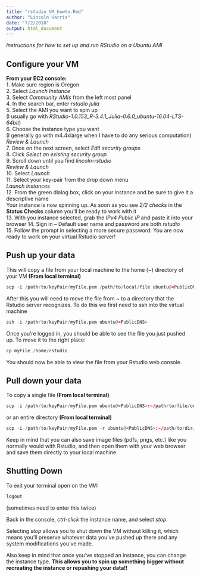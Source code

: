 ```yaml
---
title: "rstudio_VM_howto.Rmd"
author: "Lincoln Harris"
date: "7/2/2018"
output: html_document
---
```


*Instructions for how to set up and run RStudio on a Ubuntu AMI*

## Configure your VM

**From your EC2 console:**                 
   1. Make sure region is Oregon    
    2. Select *Launch Instance*          
    3. Select *Community AMIs* from the left most panel   
    4. In the search bar, enter *rstudio julia*       
    5. Select the AMI you want to spin up              
          (I usually go with *RStudio-1.0.153_R-3.4.1_Julia-0.6.0_ubuntu-16.04-LTS-64bit*)        
    6. Choose the instance type you want            
          (I generally go with m4.4xlarge when I have to do any serious computation)    
          *Review & Launch*       
    7. Once on the next screen, select *Edit security groups*       
    8. Click *Select an existing security group*      
    9. Scroll down until you find *lincoln-rstudio*       
          *Review & Launch*      
    10. Select *Launch*   
    11. Select your key-pair from the drop down menu          
          *Launch Instances*    
    12. From the green dialog box, click on your instance and be sure to give it a descriptive name     
    Your instance is now spinning up. As soon as you see *2/2 checks* in the **Status Checks** column you'll be ready to work with it             
    13. With you instance selected, grab the *IPv4 Public IP* and paste it into your browser
    14. Sign in -- Default user name and password are both *rstudio*    
    15. Follow the prompt in selecting a more secure password. You are now ready to work on your virtual Rstudio server!         

## Push up your data

This will copy a file from your local machine to the home (~) directory of your VM **(From local terminal)**                     
```r
scp -i /path/to/keyPair/myFile.pem /path/to/local/file ubuntu@<PublicDNS>:~ 
```

After this you will need to move the file from ~ to a directory that the Rstudio server recognizes. 
To do this we first need to ssh into the virtual machine

```r
ssh -i /path/to/keyPair/myFile.pem ubuntu@<PublicDNS>
```

Once you're logged in, you should be able to see the file you just pushed up. To move it to the right place: 
```r
cp myFile /home/rstudio
```

You should now be able to view the file from your Rstudio web console. 

## Pull down your data

To copy a single file **(From local terminal)**                       
```r
scp -i /path/to/keyPair/myFile.pem ubuntu@<PublicDNS>:~/path/to/file/on/VM /destination/on/local
```

or an entire directory **(From local terminal)**         
```r
scp -i /path/to/keyPair/myFile.pem -r ubuntu@<PublicDNS>:~/path/to/dir/on/VM /destination/on/local
```

Keep in mind that you can also save image files (pdfs, pngs, etc.) like you normally would with Rstudio, and then open them with your web browser and save them directly to your local machine. 

## Shutting Down
To exit your terminal open on the VM:
```r
logout
```
(sometimes need to enter this twice)

Back in the console, *ctrl-click* the instance name, and select *stop* 

Selecting *stop* allows you to shut down the VM without killing it, which means you'll preserve whatever data you've pushed up there and any system modifications you've made. 

Also keep in mind that once you've stopped an instance, you can change the instance type. **This allows you to spin up something bigger without recreating the instance or repushing your data!!**

